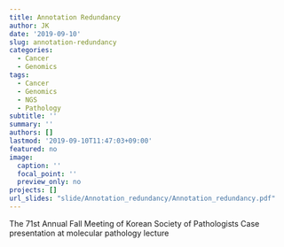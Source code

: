 ```yaml
---
title: Annotation Redundancy
author: JK
date: '2019-09-10'
slug: annotation-redundancy
categories:
  - Cancer
  - Genomics
tags:
  - Cancer
  - Genomics
  - NGS
  - Pathology
subtitle: ''
summary: ''
authors: []
lastmod: '2019-09-10T11:47:03+09:00'
featured: no
image:
  caption: ''
  focal_point: ''
  preview_only: no
projects: []
url_slides: "slide/Annotation_redundancy/Annotation_redundancy.pdf"
---
```


The 71st Annual Fall Meeting of Korean Society of Pathologists
Case presentation at molecular pathology lecture
